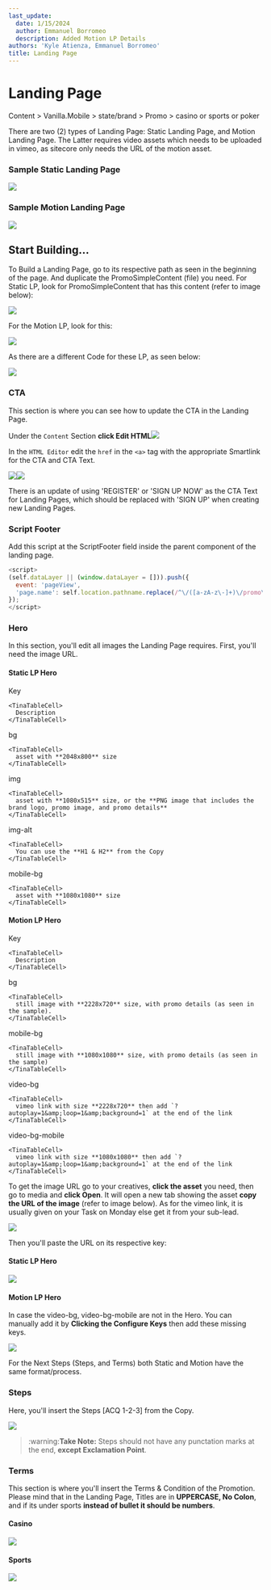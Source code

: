 ```yaml
---
last_update:
  date: 1/15/2024
  author: Emmanuel Borromeo
  description: Added Motion LP Details
authors: 'Kyle Atienza, Emmanuel Borromeo'
title: Landing Page
---
```


# Landing Page

<Admonition type="info" title="Sitecore Path">
  Content > Vanilla.Mobile > state/brand > Promo > casino or sports or poker
</Admonition>

There are two (2) types of Landing Page: Static Landing Page, and Motion Landing Page. The Latter requires video assets which needs to be uploaded in vimeo, as sitecore only needs the URL of the motion asset.

### Sample Static Landing Page

![](https://res.cloudinary.com/dlfu36fiw/image/upload/v1709887534/builds/landing-page/zmvzeek8wbgopsgotmci.png)

### Sample Motion Landing Page

![](https://res.cloudinary.com/dlfu36fiw/image/upload/v1709887534/builds/landing-page/eaaa4ouvvq0gnshgiuuv.png)

## Start Building...

To Build a Landing Page, go to its respective path as seen in the beginning of the page. And duplicate the PromoSimpleContent (file) you need. For Static LP, look for PromoSimpleContent that has this content (refer to image below):

![](https://res.cloudinary.com/dlfu36fiw/image/upload/v1709887534/builds/landing-page/vfysiuxmuagb5704l4hl.png)

For the Motion LP, look for this:

![](https://res.cloudinary.com/dlfu36fiw/image/upload/v1709887533/builds/landing-page/cinekmhpbkcwyla6zugu.png)

As there are a different Code for these LP, as seen below:

![](https://res.cloudinary.com/dlfu36fiw/image/upload/v1709887468/builds/landing-page/vxja8fzrdivjecnpxaui.png)

### CTA

This section is where you can see how to update the CTA in the Landing Page.

Under the `Content` Section **click Edit HTML**![](https://res.cloudinary.com/dlfu36fiw/image/upload/v1720080827/builds/landing-page/landing-page-update_pbrpxz.jpg)

In the `HTML Editor` edit the `href` in the `<a>` tag with the appropriate Smartlink for the CTA and CTA Text.

![](https://res.cloudinary.com/dlfu36fiw/image/upload/v1720082748/builds/landing-page/Screenshot_1_oche85.jpg)![](https://res.cloudinary.com/dlfu36fiw/image/upload/v1720082752/builds/landing-page/Screenshot_2_h7l8ep.jpg)

<Admonition type="note" title="Note">
  There is an update of using 'REGISTER' or 'SIGN UP NOW' as the CTA Text for Landing Pages, which should be replaced with 'SIGN UP' when creating new Landing Pages.
</Admonition>

### Script Footer

Add this script at the ScriptFooter field inside the parent component of the landing page.

```javascript
<script>
(self.dataLayer || (window.dataLayer = [])).push({
  event: 'pageView',
  'page.name': self.location.pathname.replace(/^\/([a-zA-z\-]+)\/promo\//, '')
});
</script>
```

### Hero

In this section, you'll edit all images the Landing Page requires. First, you'll need the image URL.

#### Static LP Hero

<TinaTable>
  <TinaTableRow>
    <TinaTableCell>
      Key
    </TinaTableCell>

    <TinaTableCell>
      Description
    </TinaTableCell>
  </TinaTableRow>

  <TinaTableRow>
    <TinaTableCell>
      bg
    </TinaTableCell>

    <TinaTableCell>
      asset with **2048x800** size
    </TinaTableCell>
  </TinaTableRow>

  <TinaTableRow>
    <TinaTableCell>
      img
    </TinaTableCell>

    <TinaTableCell>
      asset with **1080x515** size, or the **PNG image that includes the brand logo, promo image, and promo details**
    </TinaTableCell>
  </TinaTableRow>

  <TinaTableRow>
    <TinaTableCell>
      img-alt
    </TinaTableCell>

    <TinaTableCell>
      You can use the **H1 & H2** from the Copy
    </TinaTableCell>
  </TinaTableRow>

  <TinaTableRow>
    <TinaTableCell>
      mobile-bg
    </TinaTableCell>

    <TinaTableCell>
      asset with **1080x1080** size
    </TinaTableCell>
  </TinaTableRow>
</TinaTable>

#### Motion LP Hero

<TinaTable>
  <TinaTableRow>
    <TinaTableCell>
      Key
    </TinaTableCell>

    <TinaTableCell>
      Description
    </TinaTableCell>
  </TinaTableRow>

  <TinaTableRow>
    <TinaTableCell>
      bg
    </TinaTableCell>

    <TinaTableCell>
      still image with **2228x720** size, with promo details (as seen in the sample).
    </TinaTableCell>
  </TinaTableRow>

  <TinaTableRow>
    <TinaTableCell>
      mobile-bg
    </TinaTableCell>

    <TinaTableCell>
      still image with **1080x1080** size, with promo details (as seen in the sample)
    </TinaTableCell>
  </TinaTableRow>

  <TinaTableRow>
    <TinaTableCell>
      video-bg
    </TinaTableCell>

    <TinaTableCell>
      vimeo link with size **2228x720** then add `?autoplay=1&amp;loop=1&amp;background=1` at the end of the link
    </TinaTableCell>
  </TinaTableRow>

  <TinaTableRow>
    <TinaTableCell>
      video-bg-mobile
    </TinaTableCell>

    <TinaTableCell>
      vimeo link with size **1080x1080** then add `?autoplay=1&amp;loop=1&amp;background=1` at the end of the link
    </TinaTableCell>
  </TinaTableRow>
</TinaTable>

To get the image URL go to your creatives, **click the asset** you need, then go to media and **click Open**. It will open a new tab showing the asset **copy the URL of the image** (refer to image below). As for the vimeo link, it is usually given on your Task on Monday else get it from your sub-lead.

![](https://res.cloudinary.com/dlfu36fiw/image/upload/v1709887470/builds/landing-page/pjsftzytoi0grakpencz.png)

Then you'll paste the URL on its respective key:

#### Static LP Hero

![](https://res.cloudinary.com/dlfu36fiw/image/upload/v1709887467/builds/landing-page/w15pt1pcks7pkkiyte8q.png)

#### Motion LP Hero

In case the video-bg, video-bg-mobile are not in the Hero. You can manually add it by **Clicking the Configure Keys** then add these missing keys.

![](https://res.cloudinary.com/dlfu36fiw/image/upload/v1709887533/builds/landing-page/wnuyfxajwvvjvj8yrz8x.png)

For the Next Steps (Steps, and Terms) both Static and Motion have the same format/process.

### Steps

Here, you'll insert the Steps \[ACQ 1-2-3] from the Copy.

![](https://res.cloudinary.com/dlfu36fiw/image/upload/v1709887469/builds/landing-page/qb5tp8rtha94eesucn77.png)

> \:warning:**Take Note:** Steps should not have any punctation marks at the end, **except Exclamation Point**.

### Terms

This section is where you'll insert the Terms & Condition of the Promotion. Please mind that in the Landing Page, Titles are in **UPPERCASE, No Colon**, and if its under sports **instead of bullet it should be numbers**.

#### Casino

![](https://res.cloudinary.com/dlfu36fiw/image/upload/v1709887471/builds/landing-page/kzwv8q6ir1s6wrgeeao4.png)

#### Sports

![](https://res.cloudinary.com/dlfu36fiw/image/upload/v1709887469/builds/landing-page/v3edbrsyueeslcvbdmch.png)
